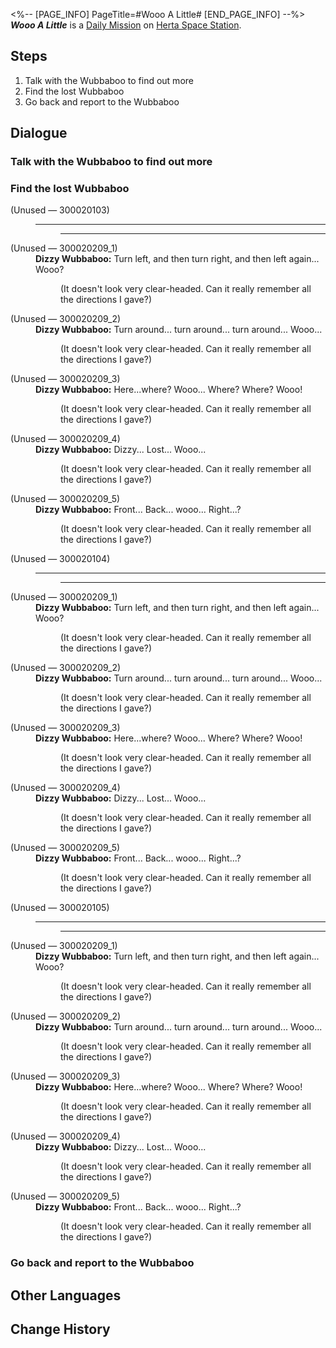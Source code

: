 <%-- [PAGE_INFO]
PageTitle=#Wooo A Little#
[END_PAGE_INFO] --%>
{{Stub|Dialogue.}}
{{Mission Infobox
|id            = 3000202
|title         = 
|image         = <!--Mission Wooo A Little.png-->
|type          = Daily
|event_name    = 
|chapter       = 
|requirements  = {{subst:void|<!--Unknown: {"Type":"Manual"}-->}}
|summary       = <!--official mission summary from Fate's Atlas-->
|characters    = Dizzy Wubbaboo; Happy Wubbaboo; Trailblazer; Worried Wubbaboo
|startLocation = [[Herta Space Station]] - [[Supply Zone]]
|world         = Herta Space Station
|area          = Supply Zone
|prev          = 
|next          = 
|rewards       = Credit*5,000
}}
'''''Wooo A Little''''' is a [[Daily Mission]] on [[Herta Space Station]].

==Steps==
# Talk with the Wubbaboo to find out more
# Find the lost Wubbaboo
# Go back and report to the Wubbaboo

<!--
==Gameplay Notes==

--><!--
==Trial Character==

-->
==Dialogue==
{{Stub Dialogue}}

===Talk with the Wubbaboo to find out more{{subst:void|<!--300020201-->}}===
{{Mission Description|type=daily|location=Supply Zone|You come across a Wubbaboo that looks distressed. Go and ask what's going on.}}
{{Dialogue Start}}

{{Dialogue End}}

===Find the lost Wubbaboo{{subst:void|<!--300020202-->}}===
{{Mission Description|type=daily|location=Supply Zone|update|Wub-boohoo, wub-boohoo... I can't find my way back...}}
{{Dialogue Start}}


;(Unused &mdash; 300020103)
:----
::<!--0.5-second delay-->
::<!--0.5-second delay-->
::----

;(Unused &mdash; 300020209_1)
:'''Dizzy Wubbaboo:''' Turn left, and then turn right, and then left again... Wooo?
::(It doesn't look very clear-headed. Can it really remember all the directions I gave?)

;(Unused &mdash; 300020209_2)
:'''Dizzy Wubbaboo:''' Turn around... turn around... turn around... Wooo...
::(It doesn't look very clear-headed. Can it really remember all the directions I gave?)

;(Unused &mdash; 300020209_3)
:'''Dizzy Wubbaboo:''' Here...where? Wooo... Where? Where? Wooo!
::(It doesn't look very clear-headed. Can it really remember all the directions I gave?)

;(Unused &mdash; 300020209_4)
:'''Dizzy Wubbaboo:''' Dizzy... Lost... Wooo...
::(It doesn't look very clear-headed. Can it really remember all the directions I gave?)

;(Unused &mdash; 300020209_5)
:'''Dizzy Wubbaboo:''' Front... Back... wooo... Right...?
::(It doesn't look very clear-headed. Can it really remember all the directions I gave?)

;(Unused &mdash; 300020104)
:----
::<!--0.5-second delay-->
::<!--0.5-second delay-->
::----

;(Unused &mdash; 300020209_1)
:'''Dizzy Wubbaboo:''' Turn left, and then turn right, and then left again... Wooo?
::(It doesn't look very clear-headed. Can it really remember all the directions I gave?)

;(Unused &mdash; 300020209_2)
:'''Dizzy Wubbaboo:''' Turn around... turn around... turn around... Wooo...
::(It doesn't look very clear-headed. Can it really remember all the directions I gave?)

;(Unused &mdash; 300020209_3)
:'''Dizzy Wubbaboo:''' Here...where? Wooo... Where? Where? Wooo!
::(It doesn't look very clear-headed. Can it really remember all the directions I gave?)

;(Unused &mdash; 300020209_4)
:'''Dizzy Wubbaboo:''' Dizzy... Lost... Wooo...
::(It doesn't look very clear-headed. Can it really remember all the directions I gave?)

;(Unused &mdash; 300020209_5)
:'''Dizzy Wubbaboo:''' Front... Back... wooo... Right...?
::(It doesn't look very clear-headed. Can it really remember all the directions I gave?)

;(Unused &mdash; 300020105)
:----
::<!--0.5-second delay-->
::<!--0.5-second delay-->
::----

;(Unused &mdash; 300020209_1)
:'''Dizzy Wubbaboo:''' Turn left, and then turn right, and then left again... Wooo?
::(It doesn't look very clear-headed. Can it really remember all the directions I gave?)

;(Unused &mdash; 300020209_2)
:'''Dizzy Wubbaboo:''' Turn around... turn around... turn around... Wooo...
::(It doesn't look very clear-headed. Can it really remember all the directions I gave?)

;(Unused &mdash; 300020209_3)
:'''Dizzy Wubbaboo:''' Here...where? Wooo... Where? Where? Wooo!
::(It doesn't look very clear-headed. Can it really remember all the directions I gave?)

;(Unused &mdash; 300020209_4)
:'''Dizzy Wubbaboo:''' Dizzy... Lost... Wooo...
::(It doesn't look very clear-headed. Can it really remember all the directions I gave?)

;(Unused &mdash; 300020209_5)
:'''Dizzy Wubbaboo:''' Front... Back... wooo... Right...?
::(It doesn't look very clear-headed. Can it really remember all the directions I gave?)
{{Dialogue End}}

===Go back and report to the Wubbaboo{{subst:void|<!--300020206-->}}===
{{Mission Description|type=daily|location=Supply Zone|update|The lost Wubbaboo doesn't seem to be the sharpest tool in the shed. Let's go back and report the situation!}}
{{Dialogue Start}}

{{Dialogue End}}

==Other Languages==
{{Other Languages
|en   = Wooo A Little
|zhs  = 呜呜一下
|zht  = 嗚嗚一下
|ja   = ウーウーっとな！
|ko   = 훌쩍훌쩍
|es   = Un poco de buuu
|fr   = Youhou
|ru   = Скажите «Ву-ву-ву»
|th   = วูวู กันสักหน่อย
|vi   = Wo Wo Xem Nào!
|de   = Ein bisschen Wuh-wuh
|id   = Woo Woo Sebentar
|pt   = Comemore um Pouquinho
}}

==Change History==
{{Change History|1.0}}
